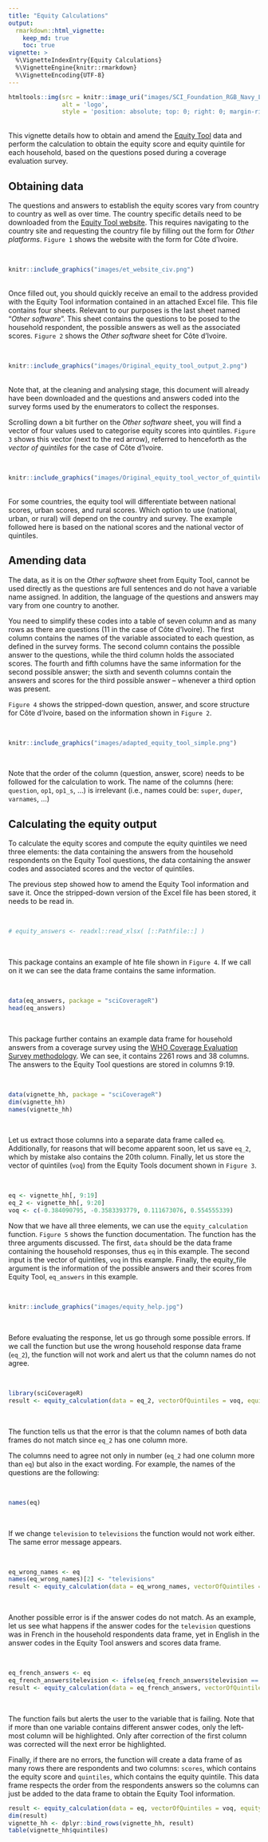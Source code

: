 ```yaml
---
title: "Equity Calculations"
output: 
  rmarkdown::html_vignette:
    keep_md: true
    toc: true
vignette: >
  %\VignetteIndexEntry{Equity Calculations}
  %\VignetteEngine{knitr::rmarkdown}
  %\VignetteEncoding{UTF-8}
---
```


```r
htmltools::img(src = knitr::image_uri("images/SCI_Foundation_RGB_Navy_Long_red.jpg"),  
               alt = 'logo', 
               style = 'position: absolute; top: 0; right: 0; margin-right: 75px; padding:1px; border:1px; width: 322px; height: 65px')
```

<br>
This vignette details how to obtain and amend the [Equity Tool](https://www.equitytool.org) data and perform the calculation to obtain the equity score and equity quintile for each household, based on the questions posed during a coverage evaluation survey.

## Obtaining data

The questions and answers to establish the equity scores vary from country to country as well as over time. The country specific details need to be downloaded from the [Equity Tool website]( https://www.equitytool.org). This requires navigating to the country site and requesting the country file by filling out the form for *Other platforms*. `Figure 1` shows the website with the form for Côte d’Ivoire.

<br>

```r
knitr::include_graphics("images/et_website_civ.png")
```

<br>
Once filled out, you should quickly receive an email to the address provided with the Equity Tool information contained in an attached Excel file. This file contains four sheets. Relevant to our purposes is the last sheet named “*Other software*”. This sheet contains the questions to be posed to the household respondent, the possible answers as well as the associated scores. `Figure 2` shows the *Other software* sheet for Côte d’Ivoire.

<br>

```r
knitr::include_graphics("images/Original_equity_tool_output_2.png")
```

<br>
Note that, at the cleaning and analysing stage, this document will already have been downloaded and the questions and answers coded into the survey forms used by the enumerators to collect the responses.

Scrolling down a bit further on the *Other software* sheet, you will find a vector of four values used to categorise equity scores into quintiles. `Figure 3` shows this vector (next to the red arrow), referred to henceforth as the *vector of quintiles* for the case of Côte d’Ivoire.

<br>

```r
knitr::include_graphics("images/Original_equity_tool_vector_of_quintiles.png")
```

<br>
For some countries, the equity tool will differentiate between national scores, urban scores, and rural scores. Which option to use (national, urban, or rural) will depend on the country and survey. The example followed here is based on the national scores and the national vector of quintiles.

## Amending data

The data, as it is on the *Other software* sheet from Equity Tool, cannot be used directly as the questions are full sentences and do not have a variable name assigned. In addition, the language of the questions and answers may vary from one country to another.

You need to simplify these codes into a table of seven column and as many rows as there are questions (11 in the case of Côte d’Ivoire). The first column contains the names of the variable associated to each question, as defined in the survey forms. The second column contains the possible answer to the questions, while the third column holds the associated scores. The fourth and fifth columns have the same information for the second possible answer; the sixth and seventh columns contain the answers and scores for the third possible answer – whenever a third option was present.

`Figure 4` shows the stripped-down question, answer, and score structure for Côte d’Ivoire, based on the information shown in `Figure 2`.

<br>

```r
knitr::include_graphics("images/adapted_equity_tool_simple.png")
```

<br>

Note that the order of the column (question, answer, score) needs to be followed for the calculation to work. The name of the columns (here: `question`, `op1`, `op1_s`, …) is irrelevant (i.e., names could be: `super`, `duper`, `varnames`, …)

## Calculating the equity output

To calculate the equity scores and compute the equity quintiles we need three elements: the data containing the answers from the household respondents on the Equity Tool questions, the data containing the answer codes and associated scores and the vector of quintiles.

The previous step showed how to amend the Equity Tool information and save it. Once the stripped-down version of the Excel file has been stored, it needs to be read in.

<br>

```r
# equity_answers <- readxl::read_xlsx( [::Pathfile::] )
```

<br>

This package contains an example of hte file shown in `Figure 4`. If we call on it we can see the data frame contains the same information.

<br>

```r
data(eq_answers, package = "sciCoverageR")
head(eq_answers)
```

<br>

This package further contains an example data frame for household answers from a coverage survey using the [WHO Coverage Evaluation Survey methodology](https://apps.who.int/iris/bitstream/handle/10665/329376/9789241516464-eng.pdf). We can see, it contains 2261 rows and 38 columns. The answers to the Equity Tool questions are stored in columns 9:19.

<br>

```r
data(vignette_hh, package = "sciCoverageR")
dim(vignette_hh)
names(vignette_hh)
```

<br>

Let us extract those columns into a separate data frame called `eq`. Additionally, for reasons that will become apparent soon, let us save `eq_2`, which by mistake also contains the 20th column. Finally, let us store the vector of quintiles (`voq`) from the Equity Tools document shown in `Figure 3`.

<br>

```r
eq <- vignette_hh[, 9:19]
eq_2 <- vignette_hh[, 9:20]
voq <- c(-0.384090795, -0.3583393779, 0.111673076, 0.554555339)
```


Now that we have all three elements, we can use the `equity_calculation` function. `Figure 5` shows the function documentation. The function has the three arguments discussed. The first, `data` should be the data frame containing the household responses, thus `eq` in this example. The second input is the vector of quintiles, `voq` in this example. Finally, the equity_file argument is the information of the possible answers and their scores from Equity Tool, `eq_answers` in this example.

<br>

```r
knitr::include_graphics("images/equity_help.jpg")
```

<br>

Before evaluating the response, let us go through some possible errors. If we call the function but use the wrong household response data frame (`eq_2`), the function will not work and alert us that the column names do not agree.

<br>

```r
library(sciCoverageR)
result <- equity_calculation(data = eq_2, vectorOfQuintiles = voq, equity_file = eq_answers)
```

<br>

The function tells us that the error is that the column names of both data frames do not match since `eq_2` has one column more.

The columns need to agree not only in number (`eq_2` had one column more than `eq`) but also in the exact wording. For example, the names of the questions are the following:

<br>

```r
names(eq)
```

<br>

If we change `television` to `televisions` the function would not work either. The same error message appears.

<br>

```r
eq_wrong_names <- eq
names(eq_wrong_names)[2] <- "televisions"
result <- equity_calculation(data = eq_wrong_names, vectorOfQuintiles = voq, equity_file = eq_answers)
```

<br>

Another possible error is if the answer codes do not match. As an example, let us see what happens if the answer codes for the `television` questions was in French in the household respondents data frame, yet in English in the answer codes in the Equity Tool answers and scores data frame.

<br>

```r
eq_french_answers <- eq
eq_french_answers$television <- ifelse(eq_french_answers$television == "yes", "oui", "non")
result <- equity_calculation(data = eq_french_answers, vectorOfQuintiles = voq, equity_file = eq_answers)
```

<br>

The function fails but alerts the user to the variable that is failing. Note that if more than one variable contains different answer codes, only the left-most column will be highlighted. Only after correction of the first column was corrected will the next error be highlighted.

Finally, if there are no errors, the function will create a data frame of as many rows there are respondents and two columns: `scores`, which contains the equity score and `quintiles`, which contains the equity quintile. 
This data frame respects the order from the respondents answers so the columns can just be added to the data frame to obtain the Equity Tool information.

```r
result <- equity_calculation(data = eq, vectorOfQuintiles = voq, equity_file = eq_answers)
dim(result)
vignette_hh <- dplyr::bind_rows(vignette_hh, result)
table(vignette_hh$quintiles)
```

